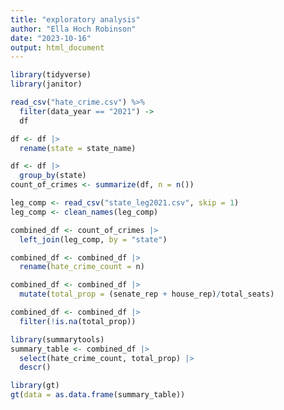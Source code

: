 ```yaml
---
title: "exploratory analysis"
author: "Ella Hoch Robinson"
date: "2023-10-16"
output: html_document
---
```

```r
library(tidyverse)
library(janitor)

read_csv("hate_crime.csv") %>%
  filter(data_year == "2021") ->
  df

df <- df |> 
  rename(state = state_name)

df <- df |> 
  group_by(state)
count_of_crimes <- summarize(df, n = n())

leg_comp <- read_csv("state_leg2021.csv", skip = 1)
leg_comp <- clean_names(leg_comp)

combined_df <- count_of_crimes |> 
  left_join(leg_comp, by = "state")

combined_df <- combined_df |> 
  rename(hate_crime_count = n)

combined_df <- combined_df |> 
  mutate(total_prop = (senate_rep + house_rep)/total_seats)

combined_df <- combined_df |> 
  filter(!is.na(total_prop))
```
```r
library(summarytools)
summary_table <- combined_df |> 
  select(hate_crime_count, total_prop) |> 
  descr()
```


```r
library(gt)
gt(data = as.data.frame(summary_table))
```

